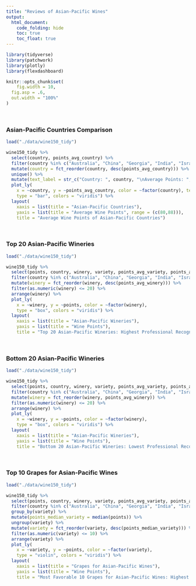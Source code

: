 ```yaml
---
title: "Reviews of Asian-Pacific Wines"
output: 
  html_document:
    code_folding: hide
    toc: true
    toc_float: true
---
```


```r
library(tidyverse)
library(patchwork)
library(plotly)
library(flexdashboard)

knitr::opts_chunk$set(
	fig.width = 10, 
  fig.asp = .6,
  out.width = "100%"
)
```

<br/>

### Asian-Pacific Countries Comparison

```r
load("./data/wine150_tidy")

wine150_tidy %>% 
  select(country, points_avg_country) %>% 
  filter(country %in% c("Australia", "China", "Georgia", "India", "Israel", "Japan", "Lebanon", "New Zealand", "South Korea", "Turkey")) %>% 
  mutate(country = fct_reorder(country, desc(points_avg_country))) %>% 
  unique() %>% 
  mutate(text_label = str_c("Country: ", country, "\nAverage Points: ", points_avg_country)) %>% 
  plot_ly(
    x = ~country, y = ~points_avg_country, color = ~factor(country), text = ~text_label,
    type = "bar", colors = "viridis") %>%
  layout(
    xaxis = list(title = "Asian-Pacific Countries"),
    yaxis = list(title = "Average Wine Points", range = (c(80,88))),
    title = "Average Wine Points of Asian-Pacific Countries")
```

<br/>

### Top 20 Asian-Pacific Wineries

```r
load("./data/wine150_tidy")

wine150_tidy %>% 
  select(points, country, winery, variety, points_avg_variety, points_avg_winery) %>% 
  filter(country %in% c("Australia", "China", "Georgia", "India", "Israel", "Japan", "Lebanon", "New Zealand", "South Korea", "Turkey")) %>% 
  mutate(winery = fct_reorder(winery, desc(points_avg_winery))) %>% 
  filter(as.numeric(winery) <= 20) %>% 
  arrange(winery) %>% 
  plot_ly(
    x = ~winery, y = ~points, color = ~factor(winery),
    type = "box", colors = "viridis") %>%
  layout(
    xaxis = list(title = "Asian-Pacific Wineries"),
    yaxis = list(title = "Wine Points"),
    title = "Top 20 Asian-Pacific Wineries: Highest Professional Recognition")
```

<br/>

### Bottom 20 Asian-Pacific Wineries

```r
load("./data/wine150_tidy")

wine150_tidy %>% 
  select(points, country, winery, variety, points_avg_variety, points_avg_winery) %>% 
  filter(country %in% c("Australia", "China", "Georgia", "India", "Israel", "Japan", "Lebanon", "New Zealand", "South Korea", "Turkey")) %>% 
  mutate(winery = fct_reorder(winery, points_avg_winery)) %>% 
  filter(as.numeric(winery) <= 20) %>% 
  arrange(winery) %>% 
  plot_ly(
    x = ~winery, y = ~points, color = ~factor(winery),
    type = "box", colors = "viridis") %>%
  layout(
    xaxis = list(title = "Asian-Pacific Wineries"),
    yaxis = list(title = "Wine Points"),
    title = "Bottom 20 Asian-Pacific Wineries: Lowest Professional Recognition")
```

<br/>

### Top 10 Grapes for Asian-Pacific Wines

```r
load("./data/wine150_tidy")

wine150_tidy %>% 
  select(points, country, winery, variety, points_avg_variety, points_avg_winery) %>% 
  filter(country %in% c("Australia", "China", "Georgia", "India", "Israel", "Japan", "Lebanon", "New Zealand", "South Korea", "Turkey")) %>% 
  group_by(variety) %>% 
  mutate(points_median_variety = median(points)) %>% 
  ungroup(variety) %>% 
  mutate(variety = fct_reorder(variety, desc(points_median_variety))) %>% 
  filter(as.numeric(variety) <= 10) %>% 
  arrange(variety) %>% 
  plot_ly(
    x = ~variety, y = ~points, color = ~factor(variety),
    type = "violin", colors = "viridis") %>%
  layout(
    xaxis = list(title = "Grapes for Asian-Pacific Wines"),
    yaxis = list(title = "Wine Points"),
    title = "Most Favorable 10 Grapes for Asian-Pacific Wines: Highest Professional Recognition")
```

